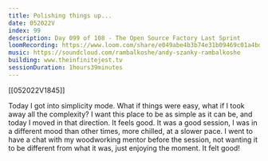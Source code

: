 ```yaml
---
title: Polishing things up...
date: 052022V
index: 99
description: Day 099 of 108 - The Open Source Factory Last Sprint
loomRecording: https://www.loom.com/share/e049abe4b3b74e31b09469c01a4bd131
music: https://soundcloud.com/rambalkoshe/andy-szanky-rambalkoshe
building: www.theinfinitejest.tv
sessionDuration: 1hours39minutes
---
```


[[052022V1845]]

Today I got into simplicity mode. What if things were easy, what if I took away all the complexity? I want this place to be as simple as it can be, and today I moved in that direction. It feels good. It was a good session, I was in a different mood than other times, more chilled, at a slower pace. I went to have a chat with my woodworking mentor before the session, not wanting it to be different from what it was, just enjoying the moment. It felt good!
